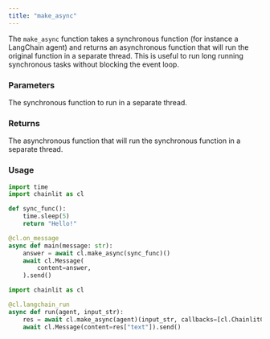 ```yaml
---
title: "make_async"
---
```


The `make_async` function takes a synchronous function (for instance a LangChain agent) and returns an asynchronous function that will run the original function in a separate thread.
This is useful to run long running synchronous tasks without blocking the event loop.

### Parameters

<ParamField path="func" type="Callable">
  The synchronous function to run in a separate thread.
</ParamField>

### Returns

<ResponseField name="async_function" type="Coroutine" required>
  The asynchronous function that will run the synchronous function in a separate
  thread.
</ResponseField>

### Usage

```python Pure Python
import time
import chainlit as cl

def sync_func():
    time.sleep(5)
    return "Hello!"

@cl.on_message
async def main(message: str):
    answer = await cl.make_async(sync_func)()
    await cl.Message(
        content=answer,
    ).send()
```

```python LangChain agent
import chainlit as cl

@cl.langchain_run
async def run(agent, input_str):
    res = await cl.make_async(agent)(input_str, callbacks=[cl.ChainlitCallbackHandler()])
    await cl.Message(content=res["text"]).send()
```
